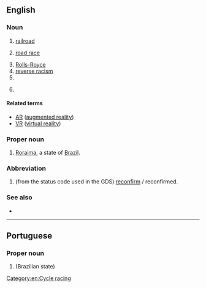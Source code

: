 {{also|rr|R-R|R&R|R.R.}}
==English==

===Noun===
{{en-noun}}

# [[railroad]]
# {{lb|en|cycling}} [[road race]]
# [[Rolls-Royce]]
# [[reverse racism]]
# {{initialism of|lang=en|real reality}}
# {{lb|en|statistics|epidemiology}} {{initialism of|relative risk|lang=en}}

====Related terms====
{{sense|real reality}}
* [[AR]] ([[augmented reality]])
* [[VR]] ([[virtual reality]])

===Proper noun===
{{en-proper noun}}

# [[Roraima]], a state of [[Brazil]].

===Abbreviation===
{{rfc-header|Abbreviation}}
{{en-abbr}}

# {{lb|en|aviation|travel|dated}} (from the status code used in the GDS) [[reconfirm]] / reconfirmed.

===See also===
* {{l|en|R and R}}

[[Category:en:Cycle racing]]

----

==Portuguese==

===Proper noun===
{{pt-proper noun}}

# {{abbreviation of|Roraima|lang=pt|nodot=1}} (Brazilian state)